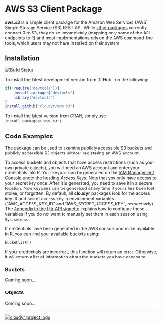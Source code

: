 # AWS S3 Client Package #

**aws.s3** is a simple client package for the Amazon Web Services (AWS) Simple Storage Service (S3) REST API. While [other packages](https://github.com/ropensci/webservices#amazon) currently connect R to S3, they do so incompletely (mapping only some of the API endpoints to R) and most implementations rely on the AWS command-line tools, which users may not have installed on their system.

## Installation ##

[![Build Status](https://travis-ci.org/cloudyr/aws.s3.png?branch=master)](https://travis-ci.org/cloudyr/aws.s3)

To install the latest development version from GitHub, run the following:

```R
if(!require("devtools")){
    install.packages("devtools")
    library("devtools")
}
install_github("cloudyr/aws.s3")
```

To install the latest version from CRAN, simply use `install.packages("aws.s3")`.

## Code Examples ##

The package can be used to examine publicly accessible S3 buckets and publicly accessible S3 objects without registering an AWS account. 

To access buckets and objects that have access restrictions (such as your own private objects), you will need an AWS account and enter your credentials into R. Your keypair can be generated on the [IAM Management Console](https://console.aws.amazon.com/iam/home?#security_credential) under the heading *Access Keys*. Note that you only have access to your secret key once. After it is generated, you need to save it in a secure location. New keypairs can be generated at any time if yours has been lost, stolen, or forgotten. By default, all **cloudyr** packages look for the access key ID and secret access key in environment variables ("AWS_ACCESS_KEY_ID" and "AWS_SECRET_ACCESS_KEY", respectively). The [Appendix to the httr API vignette](http://cran.r-project.org/web/packages/httr/vignettes/api-packages.html) explains how to configure these variables if you do not want to manually set them in each session using `Sys.setenv`.

If credentials have been generated in the AWS console and make available in R, you can find your available buckets using:

```
bucketlist()
```

If your credentials are incorrect, this function will return an error. Otherwise, it will return a list of information about the buckets you have access to.

### Buckets ###

Coming soon...


### Objects ###

Coming soon...


---
[![cloudyr project logo](http://i.imgur.com/JHS98Y7.png)](https://github.com/cloudyr)
